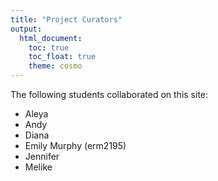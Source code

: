 ```yaml
---
title: "Project Curators"
output: 
  html_document:
    toc: true
    toc_float: true
    theme: cosmo
---
```


The following students collaborated on this site:

* Aleya 
* Andy
* Diana
* Emily Murphy (erm2195)
* Jennifer
* Melike